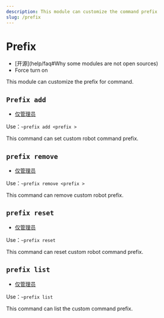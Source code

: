 ```yaml
---
description: This module can customize the command prefix
slug: /prefix
---
```


# Prefix

-   [开源]\(help/faq#Why some modules are not open sources)
-   Force turn on

This module can customize the prefix for command.

## `Prefix add`

-   [仅管理员](permissions)

Use：`~prefix add <prefix >`

This command can set custom robot command prefix.

## `prefix remove`

-   [仅管理员](permissions)

Use：`~prefix remove <prefix >`

This command can remove custom robot prefix.

## `prefix reset`

-   [仅管理员](permissions)

Use：`~prefix reset`

This command can reset custom robot command prefix.

## `prefix list`

-   [仅管理员](permissions)

Use：`~prefix list`

This command can list the custom command prefix.
